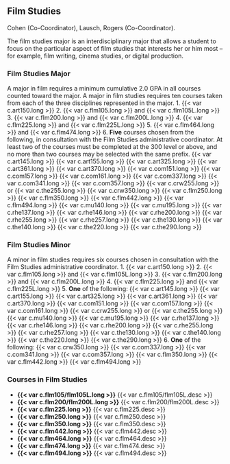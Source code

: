 ## Film Studies {#sec-film-studies}
Cohen (Co-Coordinator), Lausch, Rogers (Co-Coordinator).

The film studies major is an interdisciplinary major that allows a student to focus on the particular aspect of film studies that interests her or him most – for example, film writing, cinema studies, or digital production.

### Film Studies Major
A major in film requires a minimum cumulative 2.0 GPA in all courses counted toward the major. A major in film studies requires ten courses taken from each of the three disciplines represented in the major.
1. {{< var c.art150.long >}}
2. {{< var c.flm105.long >}} and {{< var c.flm105L.long >}}
3. {{< var c.flm200.long >}} and {{< var c.flm200L.long >}}
4. {{< var c.flm225.long >}} and {{< var c.flm225L.long >}}
5. {{< var c.flm464.long >}} and {{< var c.flm474.long >}}
6. **Five** courses chosen from the following, in consultation with the Film Studies administrative coordinator.  At least two of the courses must be completed at the 300 level or above, and no more than two courses may be selected with the same prefix.
	{{< var c.art145.long >}}
	{{< var c.art155.long >}}
	{{< var c.art325.long >}}
	{{< var c.art361.long >}}
	{{< var c.art370.long >}}
	{{< var c.com151.long >}}
	{{< var c.com157.long >}}
	{{< var c.com161.long >}}
	{{< var c.com337.long >}}
	{{< var c.com341.long >}}
	{{< var c.com357.long >}}
	{{< var c.crw255.long >}} or {{< var c.the255.long >}}
	{{< var c.crw350.long >}}
	{{< var c.flm250.long >}}
	{{< var c.flm350.long >}}
	{{< var c.flm442.long >}}
	{{< var c.flm494.long >}}
	{{< var c.mu140.long >}}
	{{< var c.mu195.long >}}
	{{< var c.rhe137.long >}}
	{{< var c.rhe146.long >}}
	{{< var c.rhe200.long >}}
	{{< var c.rhe255.long >}}
	{{< var c.rhe257.long >}}
	{{< var c.the130.long >}}
	{{< var c.the140.long >}}
	{{< var c.the220.long >}}
	{{< var c.the290.long >}}


### Film Studies Minor
A minor in film studies requires six courses chosen in consultation with the Film Studies administrative coordinator.
1. {{< var c.art150.long >}}
2. {{< var c.flm105.long >}} and {{< var c.flm105L.long >}}
3. {{< var c.flm200.long >}} and {{< var c.flm200L.long >}}
4. {{< var c.flm225.long >}} and {{< var c.flm225L.long >}}
5. **One** of the following:
	{{< var c.art145.long >}}
	{{< var c.art155.long >}}
	{{< var c.art325.long >}}
	{{< var c.art361.long >}}
	{{< var c.art370.long >}}
	{{< var c.com151.long >}}
	{{< var c.com157.long >}}
	{{< var c.com161.long >}}
	{{< var c.crw255.long >}} or {{< var c.the255.long >}}
	{{< var c.mu140.long >}}
	{{< var c.mu195.long >}}
	{{< var c.rhe137.long >}}
	{{< var c.rhe146.long >}}
	{{< var c.rhe200.long >}}
	{{< var c.rhe255.long >}}
	{{< var c.rhe257.long >}}
	{{< var c.the130.long >}}
	{{< var c.the140.long >}}
	{{< var c.the220.long >}}
	{{< var c.the290.long >}}
6. **One** of the following:
	{{< var c.crw350.long >}}
	{{< var c.com337.long >}}
	{{< var c.com341.long >}}
	{{< var c.com357.long >}}
	{{< var c.flm350.long >}}
	{{< var c.flm442.long >}}
	{{< var c.flm494.long >}}


### Courses in Film Studies
- **{{< var c.flm105/flm105L.long >}}**
  {{< var c.flm105/flm105L.desc >}} 
- **{{< var c.flm200/flm200L.long >}}**
  {{< var c.flm200/flm200L.desc >}} 
- **{{< var c.flm225.long >}}**
  {{< var c.flm225.desc >}} 
- **{{< var c.flm250.long >}}**
  {{< var c.flm250.desc >}} 
- **{{< var c.flm350.long >}}**
  {{< var c.flm350.desc >}} 
- **{{< var c.flm442.long >}}**
  {{< var c.flm442.desc >}} 
- **{{< var c.flm464.long >}}**
  {{< var c.flm464.desc >}} 
- **{{< var c.flm474.long >}}**
  {{< var c.flm474.desc >}} 
- **{{< var c.flm494.long >}}**
  {{< var c.flm494.desc >}} 














